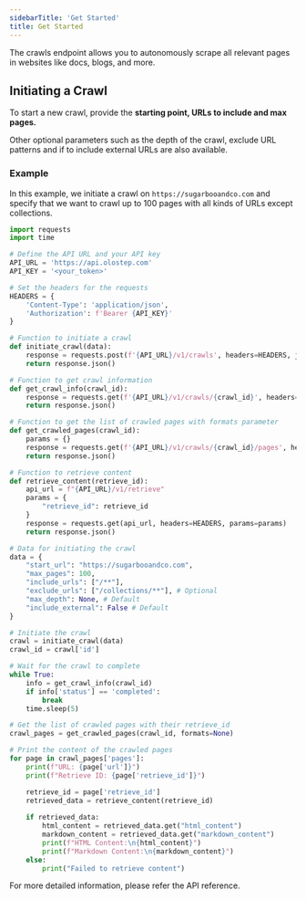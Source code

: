 ```yaml
---
sidebarTitle: 'Get Started'
title: Get Started
---
```


The crawls endpoint allows you to autonomously scrape all relevant pages in websites like docs, blogs, and more.

## Initiating a Crawl

To start a new crawl, provide the **starting point, URLs to include and max pages.**

Other optional parameters such as the depth of the crawl, exclude URL patterns and if to include external URLs are also available.

### Example
In this example, we initiate a crawl on `https://sugarbooandco.com` and specify that we want to crawl up to 100 pages with all kinds of URLs except collections.

<CodeGroup>

```python crawl.py
import requests
import time

# Define the API URL and your API key
API_URL = 'https://api.olostep.com'
API_KEY = '<your_token>'

# Set the headers for the requests
HEADERS = {
    'Content-Type': 'application/json',
    'Authorization': f'Bearer {API_KEY}'
}

# Function to initiate a crawl
def initiate_crawl(data):
    response = requests.post(f'{API_URL}/v1/crawls', headers=HEADERS, json=data)
    return response.json()

# Function to get crawl information
def get_crawl_info(crawl_id):
    response = requests.get(f'{API_URL}/v1/crawls/{crawl_id}', headers=HEADERS)
    return response.json()

# Function to get the list of crawled pages with formats parameter
def get_crawled_pages(crawl_id):
    params = {}
    response = requests.get(f'{API_URL}/v1/crawls/{crawl_id}/pages', headers=HEADERS, params=params)
    return response.json()

# Function to retrieve content
def retrieve_content(retrieve_id):
    api_url = f"{API_URL}/v1/retrieve"
    params = {
        "retrieve_id": retrieve_id
    }
    response = requests.get(api_url, headers=HEADERS, params=params)
    return response.json()

# Data for initiating the crawl
data = {
    "start_url": "https://sugarbooandco.com",
    "max_pages": 100,
    "include_urls": ["/**"],
    "exclude_urls": ["/collections/**"], # Optional
    "max_depth": None, # Default
    "include_external": False # Default
}

# Initiate the crawl
crawl = initiate_crawl(data)
crawl_id = crawl['id']

# Wait for the crawl to complete
while True:
    info = get_crawl_info(crawl_id)
    if info['status'] == 'completed':
        break
    time.sleep(5)

# Get the list of crawled pages with their retrieve_id
crawl_pages = get_crawled_pages(crawl_id, formats=None)

# Print the content of the crawled pages
for page in crawl_pages['pages']:
    print(f"URL: {page['url']}")
    print(f"Retrieve ID: {page['retrieve_id']}")

    retrieve_id = page['retrieve_id']
    retrieved_data = retrieve_content(retrieve_id)
    
    if retrieved_data:
        html_content = retrieved_data.get("html_content")
        markdown_content = retrieved_data.get("markdown_content")
        print(f"HTML Content:\n{html_content}")
        print(f"Markdown Content:\n{markdown_content}")
    else:
        print("Failed to retrieve content")
```

</CodeGroup>

For more detailed information, please refer the API reference.